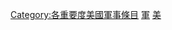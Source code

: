 {{emptycat}}
{{Articles by Importance|topic=美国军事|project=美国军事|format=toc}}
{{catmore1|[[Wikipedia:美国军事专题|Wikipedia:美国军事专题]]}}
[[Category:各重要度美國軍事條目|Category:各重要度美國軍事條目]]
[[Category:低重要度美國條目|軍]]
[[Category:低重要度軍事條目|美]]
